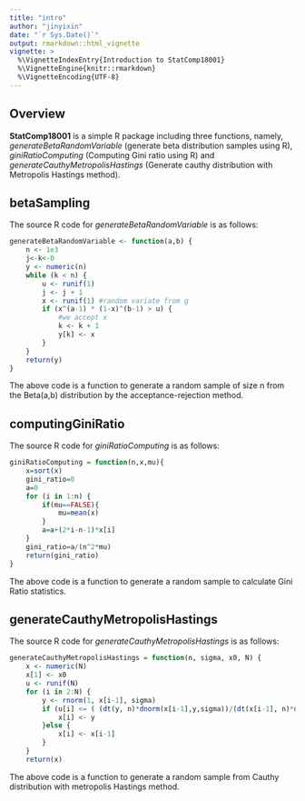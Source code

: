 ---
title: "intro"
author: "jinyixin"
date: "`r Sys.Date()`"
output: rmarkdown::html_vignette
vignette: >
  %\VignetteIndexEntry{Introduction to StatComp18001}
  %\VignetteEngine{knitr::rmarkdown}
  %\VignetteEncoding{UTF-8}
---

## Overview

__StatComp18001__ is a simple R package including three functions, namely, _generateBetaRandomVariable_ (generate beta distribution samples using R), _giniRatioComputing_ (Computing Gini ratio using R) and _generateCauthyMetropolisHastings_ (Generate cauthy distribution with Metropolis Hastings method). 


## betaSampling

The source R code for _generateBetaRandomVariable_ is as follows:

```{r,eval=FALSE}
generateBetaRandomVariable <- function(a,b) {
    n <- 1e3
    j<-k<-0
    y <- numeric(n)
    while (k < n) {
        u <- runif(1)
        j <- j + 1
        x <- runif(1) #random variate from g
        if (x^(a-1) * (1-x)^(b-1) > u) {
            #we accept x
            k <- k + 1
            y[k] <- x
        }
    }
    return(y)
}
```

The above code is a function to generate a random sample of size n from the Beta(a,b) distribution by the acceptance-rejection method.

## computingGiniRatio

The source R code for _giniRatioComputing_ is as follows:

```{r,eval=FALSE}
giniRatioComputing = function(n,x,mu){
    x=sort(x)
    gini_ratio=0
    a=0
    for (i in 1:n) {
        if(mu==FALSE){
            mu=mean(x)
        }
        a=a+(2*i-n-1)*x[i]
    }
    gini_ratio=a/(n^2*mu)
    return(gini_ratio)
}

```

The above code is a function to generate a random sample to calculate Gini Ratio statistics.


## generateCauthyMetropolisHastings

The source R code for _generateCauthyMetropolisHastings_ is as follows:

```{r,eval=FALSE}
generateCauthyMetropolisHastings = function(n, sigma, x0, N) {
    x <- numeric(N)
    x[1] <- x0
    u <- runif(N)
    for (i in 2:N) {
        y <- rnorm(1, x[i-1], sigma)
        if (u[i] <= ( (dt(y, n)*dnorm(x[i-1],y,sigma))/(dt(x[i-1], n)*dnorm(y,x[i-1],n)))){
            x[i] <- y
        }else {
            x[i] <- x[i-1]
        }
    }
    return(x)
```

The above code is a function to generate a random sample from Cauthy distribution with metropolis Hastings method.
